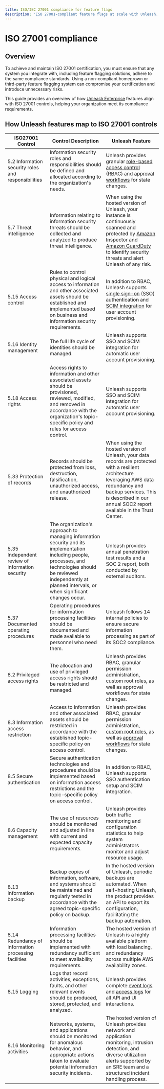 ```yaml
---
title: ISO/IEC 27001 compliance for feature flags
description: 'ISO 27001-compliant feature flags at scale with Unleash.'
---
```


# ISO 27001 compliance

## Overview

To achieve and maintain ISO 27001 certification, you must ensure that any system you integrate with, including feature flagging solutions, adhere to the same compliance standards. Using a non-compliant homegrown or third-party feature flagging system can compromise your certification and introduce unnecessary risks.

This guide provides an overview of how [Unleash Enterprise](https://www.getunleash.io/pricing) features align with ISO 27001 controls, helping your organization meet its compliance requirements.
 

## How Unleash features map to ISO 27001 controls

| ISO27001 Control                         | Control Description                                                                                                               | Unleash Feature                                                                                                        |
|--------------------------------------------|---------------------------------------------------------------------------------------------------------------------------|------------------------------------------------------------------------------------------------------------------|
| 5.2 Information security roles and responsibilities | Information security roles and responsibilities should be defined and allocated according to the organization's needs.    | Unleash provides granular [role-based access control](/reference/rbac) (RBAC) and [approval workflows](/reference/change-requests) for state changes.                                              |
| 5.7 Threat intelligence                     | Information relating to information security threats should be collected and analyzed to produce threat intelligence.   | When using the hosted version of Unleash, your instance is continuously scanned and protected by [Amazon Inspector](https://aws.amazon.com/inspector/) and [Amazon GuardDuty](https://aws.amazon.com/guardduty/) to identify security threats and alert Unleash of any risk. |
| 5.15 Access control                         | Rules to control physical and logical access to information and other associated assets should be established and implemented based on business and information security requirements. | In addition to RBAC, Unleash supports [single sign-on](/reference/sso) (SSO) authentication and [SCIM integration](/reference/scim) for user account provisioning.    |
| 5.16 Identity management                    | The full life cycle of identities should be managed.                                                                      | Unleash supports SSO and SCIM integration for automatic user account provisioning.                                      |
| 5.18 Access rights                          | Access rights to information and other associated assets should be provisioned, reviewed, modified, and removed in accordance with the organization's topic-specific policy and rules for access control. | Unleash supports SSO and SCIM integration for automatic user account provisioning.                                      |
| 5.33 Protection of records                  | Records should be protected from loss, destruction, falsification, unauthorized access, and unauthorized release.         | When using the hosted version of Unleash, your data records are protected with a resilient architecture leveraging AWS data redundancy and backup services. This is described in our annual SOC2 report available in the Trust Center. |
| 5.35 Independent review of information security | The organization's approach to managing information security and its implementation including people, processes, and technologies should be reviewed independently at planned intervals, or when significant changes occur. | Unleash provides annual penetration test results and a SOC 2 report, both conducted by external auditors. |
| 5.37 Documented operating procedures        | Operating procedures for information processing facilities should be documented and made available to personnel who need them. | Unleash follows 14 internal policies to ensure secure information processing as part of its SOC2 compliance.                    |
| 8.2 Privileged access rights                | The allocation and use of privileged access rights should be restricted and managed.                                     | Unleash provides RBAC, granular permission administration, custom root roles, as well as approval workflows for state changes. |
| 8.3 Information access restriction          | Access to information and other associated assets should be restricted in accordance with the established topic-specific policy on access control. | Unleash provides RBAC, granular permission administration, [custom root roles](/reference/rbac#custom-root-roles), as well as [approval workflows](/reference/change-requests) for state changes. |
| 8.5 Secure authentication                   | Secure authentication technologies and procedures should be implemented based on information access restrictions and the topic-specific policy on access control. | In addition to RBAC, Unleash supports SSO authentication setup and SCIM integration.                                  |
| 8.6 Capacity management                     | The use of resources should be monitored and adjusted in line with current and expected capacity requirements.           | Unleash provides both traffic monitoring and configuration statistics to help system administrators monitor and adjust resource usage. |
| 8.13 Information backup                     | Backup copies of information, software, and systems should be maintained and regularly tested in accordance with the agreed topic-specific policy on backup. | In the hosted version of Unleash, periodic backups are automated. When self-hosting Unleash, the product provides an API to export its configuration, facilitating the backup automation. |
| 8.14 Redundancy of information processing facilities | Information processing facilities should be implemented with redundancy sufficient to meet availability requirements.   | The hosted version of Unleash is a highly available platform with load balancing, and redundancy across multiple AWS availability zones. |
| 8.15 Logging                                | Logs that record activities, exceptions, faults, and other relevant events should be produced, stored, protected, and analyzed. | Unleash provides complete [event logs](/reference/events#event-log) and [access logs](/reference/login-history) for all API and UI interactions.                                 |
| 8.16 Monitoring activities                  | Networks, systems, and applications should be monitored for anomalous behavior, and appropriate actions taken to evaluate potential information security incidents. | The hosted version of Unleash provides network and application monitoring, intrusion detection, and diverse utilization alerts supported by an SRE team and a structured incident handling process. |
